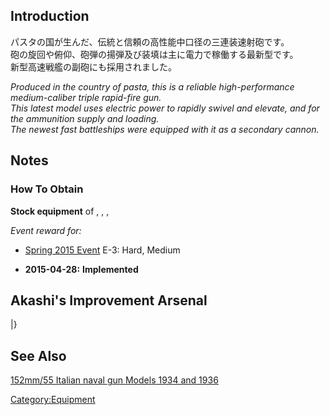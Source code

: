 {{EquipmentInfo|134}}

==Introduction==
パスタの国が生んだ、伝統と信頼の高性能中口径の三連装速射砲です。<br>
砲の旋回や俯仰、砲弾の揚弾及び装填は主に電力で稼働する最新型です。<br>
新型高速戦艦の副砲にも採用されました。

''Produced in the country of pasta, this is a reliable high-performance medium-caliber triple rapid-fire gun.''<br>
''This latest model uses electric power to rapidly swivel and elevate, and for the ammunition supply and loading.''<br>
''The newest fast battleships were equipped with it as a secondary cannon.''

==Notes==
<div class="mw-collapsible"><h3>How To Obtain</h3>
<div class="mw-collapsible-content">
'''Stock equipment''' of {{Ship/Link|Italia}}, {{Ship/Link|Littorio}}, {{Ship/Link|Roma Kai}}, {{Ship/Link|Roma}}

''Event reward for:''
* [[Spring 2015 Event]] E-3: Hard, Medium

</div></div>


<div class="mw-collapsible><h3>Updates History</h3>
<div class="mw-collapsible-content>
* '''2015-04-28:''' '''Implemented'''
</div></div>

==Akashi's Improvement Arsenal==
{{AkashiWorkshop}}
{{AkashiWorkshopLine
|Name={{PAGENAME}}
|ItemType=YellowGun
|Fuel=10
|Ammo=90
|Steel=120
|Baux=0
|Mats0-5=2/3
|Mats6-9=3/4
|Mats10=-
|Screws0-5=2/3
|Screws6-9=3/5
|Screws10=-
|EquipConsume0-5=-
|EquipConsume6-9=1x{{RedGunMedium|15.5cm Triple Gun Mount}}
|EquipConsume10=-
|Sun=L<br>R
|Mon=&nbsp;<br>R
|Tue=L<br>&nbsp;
|Wed=L<br>&nbsp;
|Thu=&nbsp;<br>R
|Fri=&nbsp;<br>R
|Sat=L<br>&nbsp;
|2ndShip=[[Littorio]]<br>[[Roma]]
}}
|}

==See Also==
[[wikipedia:152_mm/55_Italian_naval_gun_Models_1934_and_1936|152mm/55 Italian naval gun Models 1934 and 1936]]
{{Equipmentlist}}
[[Category:Equipment]]